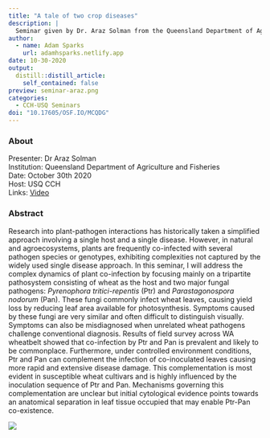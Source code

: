 ```yaml
---
title: "A tale of two crop diseases"
description: |
  Seminar given by Dr. Araz Solman from the Queensland Department of Agriculture and Fisheries. Short abstract: Research into plant-pathogen interactions has historically taken a simplified approach involving a single host and a single disease. However, in natural and agroecosystems, plants are frequently co-infected with several pathogen species or genotypes, exhibiting complexities not captured by the widely used single disease approach. In this seminar, I will address the complex dynamics of plant co-infection by focusing mainly on a tripartite pathosystem consisting of wheat as the host and two major fungal pathogens: _Pyrenophora tritici-repentis_ (Ptr) and _Parastagonospora nodorum_ (Pan).
author:
  - name: Adam Sparks
    url: adamhsparks.netlify.app
date: 10-30-2020
output:
  distill::distill_article:
    self_contained: false
preview: seminar-araz.png
categories:
  - CCH-USQ Seminars
doi: "10.17605/OSF.IO/MCQDG"
---
```


### About

Presenter: Dr Araz Solman \
Institution: Queensland Department of Agriculture and Fisheries \
Date: October 30th 2020 \
Host: USQ CCH \
Links: [Video](https://youtu.be/7ptnGlNvCeQ)

### Abstract

Research into plant-pathogen interactions has historically taken a simplified approach involving a single host and a single disease.
However, in natural and agroecosystems, plants are frequently co-infected with several pathogen species or genotypes, exhibiting complexities not captured by the widely used single disease approach.
In this seminar, I will address the complex dynamics of plant co-infection by focusing mainly on a tripartite pathosystem consisting of wheat as the host and two major fungal pathogens: *Pyrenophora tritici-repentis* (Ptr) and *Parastagonospora nodorum* (Pan).
These fungi commonly infect wheat leaves, causing yield loss by reducing leaf area available for photosynthesis. Symptoms caused by these fungi are very similar and often difficult to distinguish visually.
Symptoms can also be misdiagnosed when unrelated wheat pathogens challenge conventional diagnosis.
Results of field survey across WA wheatbelt showed that co-infection by Ptr and Pan is prevalent and likely to be commonplace.
Furthermore, under controlled environment conditions, Ptr and Pan can complement the infection of co-inoculated leaves causing more rapid and extensive disease damage.
This complementation is most evident in susceptible wheat cultivars and is highly influenced by the inoculation sequence of Ptr and Pan.
Mechanisms governing this complementation are unclear but initial cytological evidence points towards an anatomical separation in leaf tissue occupied that may enable Ptr-Pan co-existence.

![](seminar-araz.png)

